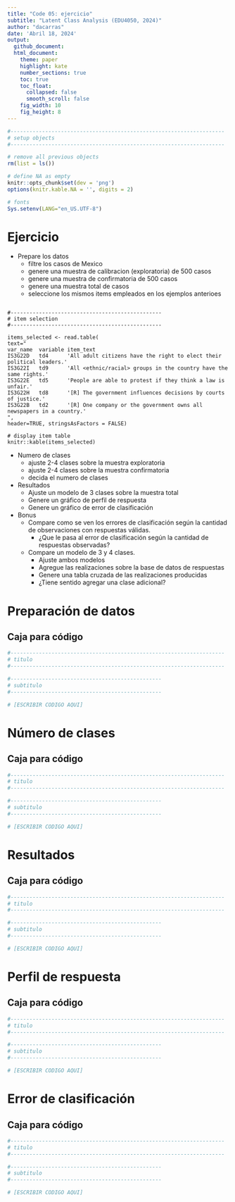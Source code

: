 ```yaml
---
title: "Code 05: ejercicio"
subtitle: "Latent Class Analysis (EDU4050, 2024)"
author: "dacarras"
date: 'Abril 18, 2024'
output:
  github_document:
  html_document:
    theme: paper
    highlight: kate
    number_sections: true
    toc: true
    toc_float:
      collapsed: false
      smooth_scroll: false
    fig_width: 10 
    fig_height: 8 
---
```


<style>
  .main-container {
    max-width: 1600px !important;
  }
  .list-group-item.active, 
  .list-group-item.active:focus, 
  .list-group-item.active:hover {
    background-color: #373334;
  }
</style>




```r

#--------------------------------------------------------------------
# setup objects
#--------------------------------------------------------------------

# remove all previous objects
rm(list = ls())

# define NA as empty
knitr::opts_chunk$set(dev = 'png')
options(knitr.kable.NA = '', digits = 2)

# fonts
Sys.setenv(LANG="en_US.UTF-8")


```

# Ejercicio

- Prepare los datos
  + filtre los casos de Mexico
  + genere una muestra de calibracion (exploratoria) de 500 casos
  + genere una muestra de confirmatoria de 500 casos
  + genere una muestra total de casos
  + seleccione los mismos items empleados en los ejemplos anterioes

```

#------------------------------------------------
# item selection
#------------------------------------------------

items_selected <- read.table(
text="
var_name  variable item_text
IS3G22D   td4      'All adult citizens have the right to elect their political leaders.'
IS3G22I   td9      'All <ethnic/racial> groups in the country have the same rights.'
IS3G22E   td5      'People are able to protest if they think a law is unfair.'
IS3G22H   td8      '[R] The government influences decisions by courts of justice.'
IS3G22B   td2      '[R] One company or the government owns all newspapers in a country.'
",
header=TRUE, stringsAsFactors = FALSE)

# display item table
knitr::kable(items_selected)

```
- Numero de clases
  + ajuste 2-4 clases sobre la muestra exploratoria
  + ajuste 2-4 clases sobre la muestra confirmatoria
  + decida el numero de clases

- Resultados
  + Ajuste un modelo de 3 clases sobre la muestra total
  + Genere un gráfico de perfil de respuesta
  + Genere un gráfico de error de clasificación

- Bonus
  + Compare como se ven los errores de clasificación según la cantidad de observaciones con respuestas válidas.
    + ¿Que le pasa al error de clasificación según la cantidad de respuestas observadas?

  + Compare un modelo de 3 y 4 clases.
    + Ajuste ambos modelos
    + Agregue las realizaciones sobre la base de datos de respuestas
    + Genere una tabla cruzada de las realizaciones producidas
    + ¿Tiene sentido agregar una clase adicional?    


# Preparación de datos


## Caja para código

```r

#--------------------------------------------------------------------
# titulo
#--------------------------------------------------------------------

#------------------------------------------------
# subtitulo
#------------------------------------------------

# [ESCRIBIR CODIGO AQUI]

```


# Número de clases


## Caja para código

```r

#--------------------------------------------------------------------
# titulo
#--------------------------------------------------------------------

#------------------------------------------------
# subtitulo
#------------------------------------------------

# [ESCRIBIR CODIGO AQUI]


```


# Resultados

## Caja para código

```r

#--------------------------------------------------------------------
# titulo
#--------------------------------------------------------------------

#------------------------------------------------
# subtitulo
#------------------------------------------------

# [ESCRIBIR CODIGO AQUI]


```


# Perfil de respuesta

## Caja para código

```r

#--------------------------------------------------------------------
# titulo
#--------------------------------------------------------------------

#------------------------------------------------
# subtitulo
#------------------------------------------------

# [ESCRIBIR CODIGO AQUI]


```


# Error de clasificación

## Caja para código

```r

#--------------------------------------------------------------------
# titulo
#--------------------------------------------------------------------

#------------------------------------------------
# subtitulo
#------------------------------------------------

# [ESCRIBIR CODIGO AQUI]


```


